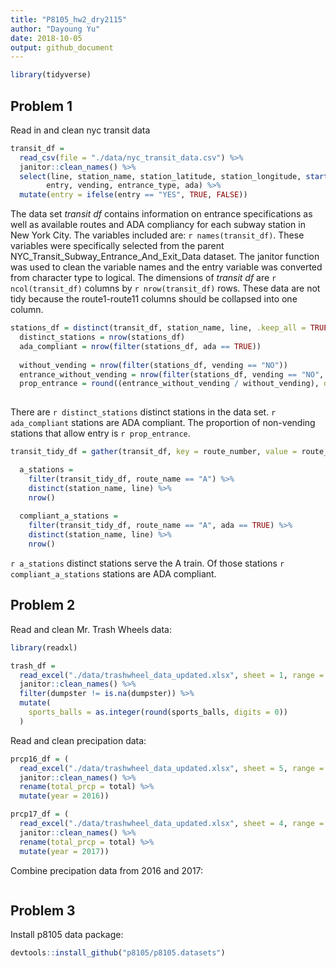 ```yaml
---
title: "P8105_hw2_dry2115"
author: "Dayoung Yu"
date: 2018-10-05
output: github_document
---
```


```r
library(tidyverse)
```


## Problem 1

Read in and clean nyc transit data

```r
transit_df = 
  read_csv(file = "./data/nyc_transit_data.csv") %>%
  janitor::clean_names() %>%
  select(line, station_name, station_latitude, station_longitude, starts_with("route"), 
        entry, vending, entrance_type, ada) %>%
  mutate(entry = ifelse(entry == "YES", TRUE, FALSE))
```

The data set _transit df_ contains information on entrance specifications as well as available routes and ADA compliancy for each subway station in New York City. The variables included are: `r names(transit_df)`. These variables were specifically selected from the parent NYC_Transit_Subway_Entrance_And_Exit_Data dataset. The janitor function was used to clean the variable names and the entry variable was converted from character type to logical. The dimensions of _transit df_ are `r ncol(transit_df)` columns by `r nrow(transit_df)` rows. These data are not tidy because the route1-route11 columns should be collapsed into one column.



```r
stations_df = distinct(transit_df, station_name, line, .keep_all = TRUE)
  distinct_stations = nrow(stations_df)
  ada_compliant = nrow(filter(stations_df, ada == TRUE))
  
  without_vending = nrow(filter(stations_df, vending == "NO"))
  entrance_without_vending = nrow(filter(stations_df, vending == "NO", entry == TRUE))
  prop_entrance = round((entrance_without_vending / without_vending), digits = 3)
  
```

There are `r distinct_stations` distinct stations in the data set. `r ada_compliant` stations are ADA compliant. The proportion of non-vending stations that allow entry is `r prop_entrance`.


```r
transit_tidy_df = gather(transit_df, key = route_number, value = route_name, route1:route11)

  a_stations = 
    filter(transit_tidy_df, route_name == "A") %>%
    distinct(station_name, line) %>%
    nrow()
  
  compliant_a_stations = 
    filter(transit_tidy_df, route_name == "A", ada == TRUE) %>%
    distinct(station_name, line) %>%
    nrow()
```

`r a_stations` distinct stations serve the A train. Of those stations `r compliant_a_stations` stations are ADA compliant.

## Problem 2

Read and clean Mr. Trash Wheels data:
```r
library(readxl)

trash_df = 
  read_excel("./data/trashwheel_data_updated.xlsx", sheet = 1, range = cell_cols("A:N")) %>%
  janitor::clean_names() %>%
  filter(dumpster != is.na(dumpster)) %>%
  mutate(
    sports_balls = as.integer(round(sports_balls, digits = 0))
  )

```

Read and clean precipation data:
```r
prcp16_df = (
  read_excel("./data/trashwheel_data_updated.xlsx", sheet = 5, range = cell_rows(2:14)) %>%
  janitor::clean_names() %>%
  rename(total_prcp = total) %>%
  mutate(year = 2016))

prcp17_df = (
  read_excel("./data/trashwheel_data_updated.xlsx", sheet = 4, range = cell_rows(2:14)) %>%
  janitor::clean_names() %>%
  rename(total_prcp = total) %>%
  mutate(year = 2017))

```

Combine precipation data from 2016 and 2017:

```r

```


## Problem 3

Install p8105 data package:
```r
devtools::install_github("p8105/p8105.datasets")
```


```r

```

